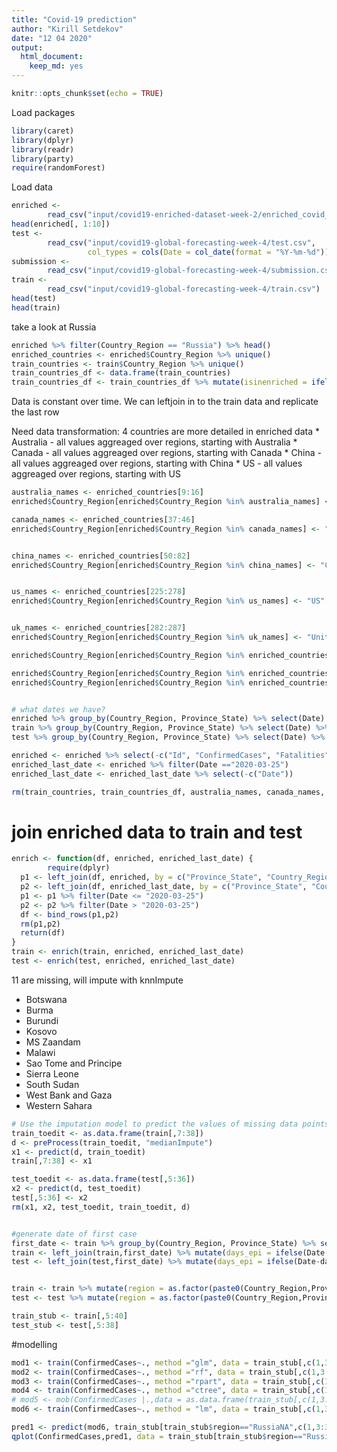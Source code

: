 ```yaml
---
title: "Covid-19 prediction"
author: "Kirill Setdekov"
date: "12 04 2020"
output:
  html_document:
    keep_md: yes
---
```


```r
knitr::opts_chunk$set(echo = TRUE)
```

Load packages
```r
library(caret)
library(dplyr)
library(readr)
library(party)
require(randomForest)
```

Load data
```r
enriched <-
        read_csv("input/covid19-enriched-dataset-week-2/enriched_covid_19_week_2.csv")
head(enriched[, 1:10])
test <-
        read_csv("input/covid19-global-forecasting-week-4/test.csv",
                 col_types = cols(Date = col_date(format = "%Y-%m-%d")))
submission <-
        read_csv("input/covid19-global-forecasting-week-4/submission.csv")
train <-
        read_csv("input/covid19-global-forecasting-week-4/train.csv")
head(test)
head(train)
```
take a look at Russia
```r
enriched %>% filter(Country_Region == "Russia") %>% head()
enriched_countries <- enriched$Country_Region %>% unique()
train_countries <- train$Country_Region %>% unique() 
train_countries_df <- data.frame(train_countries)
train_countries_df <- train_countries_df %>% mutate(isinenriched = ifelse(train_countries %in% enriched_countries,1,0))
```
Data is constant over time. We can leftjoin in to the train data and replicate the last row

Need data transformation:
4 countries are more detailed in enriched data
* Australia - all values aggreaged over regions, starting with Australia
* Canada - all values aggreaged over regions, starting with Canada
* China - all values aggreaged over regions, starting with China
* US - all values aggreaged over regions, starting with US

```r
australia_names <- enriched_countries[9:16]
enriched$Country_Region[enriched$Country_Region %in% australia_names] <- "Australia"

canada_names <- enriched_countries[37:46]
enriched$Country_Region[enriched$Country_Region %in% canada_names] <- "Canada"


china_names <- enriched_countries[50:82]
enriched$Country_Region[enriched$Country_Region %in% china_names] <- "China"


us_names <- enriched_countries[225:278]
enriched$Country_Region[enriched$Country_Region %in% us_names] <- "US"


uk_names <- enriched_countries[282:287]
enriched$Country_Region[enriched$Country_Region %in% uk_names] <- "United Kingdom"

enriched$Country_Region[enriched$Country_Region %in% enriched_countries[109:117]] <- "France"

enriched$Country_Region[enriched$Country_Region %in% enriched_countries[92:93]] <- "Denmark"
enriched$Country_Region[enriched$Country_Region %in% enriched_countries[174:176]] <- "Netherlands"


# what dates we have?
enriched %>% group_by(Country_Region, Province_State) %>% select(Date) %>% summarise(max = max(Date), min = min(Date))
train %>% group_by(Country_Region, Province_State) %>% select(Date) %>% summarise(max = max(Date), min = min(Date))
test %>% group_by(Country_Region, Province_State) %>% select(Date) %>% summarise(max = max(Date), min = min(Date))

enriched <- enriched %>% select(-c("Id", "ConfirmedCases", "Fatalities"))
enriched_last_date <- enriched %>% filter(Date =="2020-03-25")
enriched_last_date <- enriched_last_date %>% select(-c("Date"))

rm(train_countries, train_countries_df, australia_names, canada_names, china_names, enriched_countries, train_countries, uk_names, us_names)
```

# join enriched data to train and test
```r
enrich <- function(df, enriched, enriched_last_date) {
        require(dplyr)
  p1 <- left_join(df, enriched, by = c("Province_State", "Country_Region", "Date"))
  p2 <- left_join(df, enriched_last_date, by = c("Province_State", "Country_Region"))
  p1 <- p1 %>% filter(Date <= "2020-03-25")
  p2 <- p2 %>% filter(Date > "2020-03-25")
  df <- bind_rows(p1,p2)
  rm(p1,p2)
  return(df)
}
train <- enrich(train, enriched, enriched_last_date)
test <- enrich(test, enriched, enriched_last_date)


```


11 are missing, will impute with knnImpute

* Botswana
* Burma
* Burundi
* Kosovo
* MS Zaandam	
* Malawi
* Sao Tome and Principe
* Sierra Leone
* South Sudan
* West Bank and Gaza
* Western Sahara

```r
# Use the imputation model to predict the values of missing data points
train_toedit <- as.data.frame(train[,7:38])
d <- preProcess(train_toedit, "medianImpute")
x1 <- predict(d, train_toedit)
train[,7:38] <- x1

test_toedit <- as.data.frame(test[,5:36])
x2 <- predict(d, test_toedit)
test[,5:36] <- x2
rm(x1, x2, test_toedit, train_toedit, d)


#generate date of first case
first_date <- train %>% group_by(Country_Region, Province_State) %>% select(ConfirmedCases, Fatalities, Date) %>% filter(ConfirmedCases >0) %>% summarise(date_1 = min(Date))
train <- left_join(train,first_date) %>% mutate(days_epi = ifelse(Date-date_1 >0, Date-date_1 ,0)) %>% select(-date_1)
test <- left_join(test,first_date) %>% mutate(days_epi = ifelse(Date-date_1 >0, Date-date_1 ,0)) %>% select(-date_1)


train <- train %>% mutate(region = as.factor(paste0(Country_Region,Province_State)), ConfirmedCases = log(ConfirmedCases+1), Fatalities = log(Fatalities + 1))
test <- test %>% mutate(region = as.factor(paste0(Country_Region,Province_State)))

train_stub <- train[,5:40]
test_stub <- test[,5:38]
```

#modelling
```r

mod1 <- train(ConfirmedCases~., method ="glm", data = train_stub[,c(1,3:36)])
mod2 <- train(ConfirmedCases~., method ="rf", data = train_stub[,c(1,3:36)], trControl = trainControl(method = "cv"),number = 3)
mod3 <- train(ConfirmedCases~., method ="rpart", data = train_stub[,c(1,3:36)])
mod4 <- train(ConfirmedCases~., method ="ctree", data = train_stub[,c(1,3:36)])
# mod5 <- mob(ConfirmedCases |.,data = as.data.frame(train_stub[,c(1,3:36)]))
mod6 <- train(ConfirmedCases~., method = "lm", data = train_stub[,c(1,3:36)])

pred1 <- predict(mod6, train_stub[train_stub$region=="RussiaNA",c(1,3:36)])
qplot(ConfirmedCases,pred1, data = train_stub[train_stub$region=="RussiaNA",])
```

